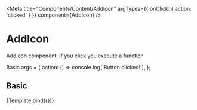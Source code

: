 

<Meta
    title="Components/Content/AddIcon"
    argTypes={{ onClick: { action: 'clicked' } }}
    component={AddIcon}
/>

# AddIcon
AddIcon component. If you click you execute a function

<Props of={AddIcon} />

Basic.args = {
  action: () => console.log('Button clicked!'),
};

## Basic

<Canvas>
    <Story
    name="Basic"
    args={{
        action: Basic.args.action
    }}
    >
    {Template.bind({})}
    </Story>
</Canvas>

<ArgsTable story="Basic" />